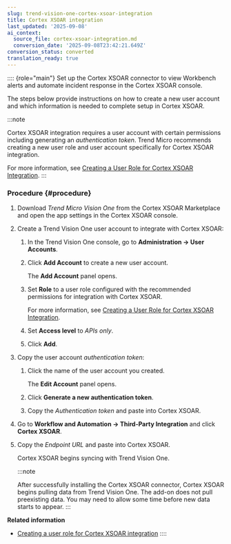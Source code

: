 ```yaml
---
slug: trend-vision-one-cortex-xsoar-integration
title: Cortex XSOAR integration
last_updated: '2025-09-08'
ai_context:
  source_file: cortex-xsoar-integration.md
  conversion_date: '2025-09-08T23:42:21.649Z'
conversion_status: converted
translation_ready: true
---
```


:::: {role="main"}
Set up the Cortex XSOAR connector to view Workbench alerts and automate incident response in the Cortex XSOAR console.

The steps below provide instructions on how to create a new user account and which information is needed to complete setup in Cortex XSOAR.

:::note

Cortex XSOAR integration requires a user account with certain permissions including generating an *authentication token*. Trend Micro recommends creating a new user role and user account specifically for Cortex XSOAR integration.

For more information, see [Creating a User Role for Cortex XSOAR Integration](user-role-cortex-xsoar.mdx).
:::

### Procedure {#procedure}

1.  Download *Trend Micro Vision One* from the Cortex XSOAR Marketplace and open the app settings in the Cortex XSOAR console.

2.  Create a Trend Vision One user account to integrate with Cortex XSOAR:

    1.  In the Trend Vision One console, go to **Administration → User Accounts**.

    2.  Click **Add Account** to create a new user account.

        The **Add Account** panel opens.

    3.  Set **Role** to a user role configured with the recommended permissions for integration with Cortex XSOAR.

        For more information, see [Creating a User Role for Cortex XSOAR Integration](user-role-cortex-xsoar.mdx).

    4.  Set **Access level** to *APIs only*.

    5.  Click **Add**.

3.  Copy the user account *authentication token*:

    1.  Click the name of the user account you created.

        The **Edit Account** panel opens.

    2.  Click **Generate a new authentication token**.

    3.  Copy the *Authentication token* and paste into Cortex XSOAR.

4.  Go to **Workflow and Automation → Third-Party Integration** and click **Cortex XSOAR**.

5.  Copy the *Endpoint URL* and paste into Cortex XSOAR.

    Cortex XSOAR begins syncing with Trend Vision One.

    :::note

    After successfully installing the Cortex XSOAR connector, Cortex XSOAR begins pulling data from Trend Vision One. The add-on does not pull preexisting data. You may need to allow some time before new data starts to appear.
    :::

**Related information**

- [Creating a user role for Cortex XSOAR integration](user-role-cortex-xsoar.md "Create a custom user role to generate Authentication keys and enable integration with the Trend Micro Vision One for Cortex XSOAR app.")
::::

